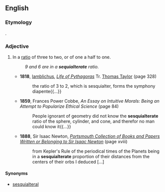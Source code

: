 ==English==

===Etymology===
{{etyl|la|en}} {{lena}} {{term|sesquialter|lang=la||one and a half times}}.

===Adjective===
{{en-adj|-}}

# {{context|mathematics|archaic|lang=en}} In a [[ratio]] of three to two, or of one a half to one.
#: ''9 and 6 are in a '''sequialterate''' ratio.''
#* '''1818''', [[Iamblichus]], ''[https://books.google.com/books?id=J_BZAAAAcAAJ Life of Pythagoras]'' Tr. [[w:Thomas Taylor (neoplatonist)|Thomas Taylor]] (page 328)
#*: the ratio of 3 to 2, which is sesquialter, forms the symphony diapente{{...}}
#* '''1859''', Frances Power Cobbe, ''An Essay on Intuitive Morals: Being an Attempt to Popularize Ethical Science'' (page 84)
#*: People ignorant of geometry did not know the '''sesquialterate''' ratio of the sphere, cylinder, and cone, and therefor no man could know it{{...}}
#* '''1888''', Sir Isaac Newton, ''[https://books.google.com/books?id=3wcjAAAAMAAJ Portsmouth Collection of Books and Papers Written or Belonging to Sir Isaac Newton]'' (page xviii)
#*: from Kepler's Rule of the periodical times of the Planets being in a '''sesquialterate''' proportion of their distances from the centers of their orbs I deduced […]

====Synonyms====
* [[sesquialteral]]